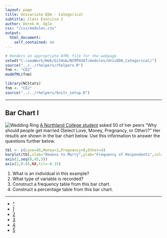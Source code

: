 ```yaml
---
layout: page
title: Univariate EDA - Categorical
subtitle: Class Exercise 2
author: Derek H. Ogle
css: "/css/modules.css"
output:
  html_document:
    self_contained: no
---
```


```r
# Renders an appropriate HTML file for the webpage
setwd("C:/aaaWork/Web/GitHub/NCMTH107/modules/UnivEDA_Categorical/")
source("../../rhelpers/rhelpers.R")
fnm <- "CE2"
modHTML(fnm)
```

```r
library(NCStats)
fnm <- "CE2"
source("../../rhelpers/knitr_setup.R")
```

----

## Bar Chart I
<img src="../zimgs/weddingring.jpg" alt="Wedding Ring" class="img-right">
[A Northland College student](../../resources/past-projects/F07_Brilla.pdf) asked 50 of her peers "Why should people get married (Select Love, Money, Pregnancy, or Other)?"  Her resutls are shown in the bar chart below.  Use this information to answer the questions further below.

```r
tbl <- c(Love=45,Money=1,Pregnancy=0,Other=4)
barplot(tbl,xlab="Reaons to Marry",ylab="Frequency of Respondents",col="gray90",yaxt="n")
axis(2,seq(0,45,5))
axis(2,0:45,NA,tcl=-0.15)
```

1. What is an individual in this example?
1. What type of variable is recorded?
1. Construct a frequency table from this bar chart.
1. Construct a percentage table from this bar chart.

----

<div class="text-center">
<ul class="pagination pagination-lg">
  <li><a href="index.html">^</a></li>
  <li><a href="CE2.html">1</a></li>
  <li class="active"><a href="#">2</a></li>
  <li><a href="CE3.html">3</a></li>
  <li><a href="CE4.html">4</a></li>
  <li><a href="CE5.html">5</a></li>
</ul>
